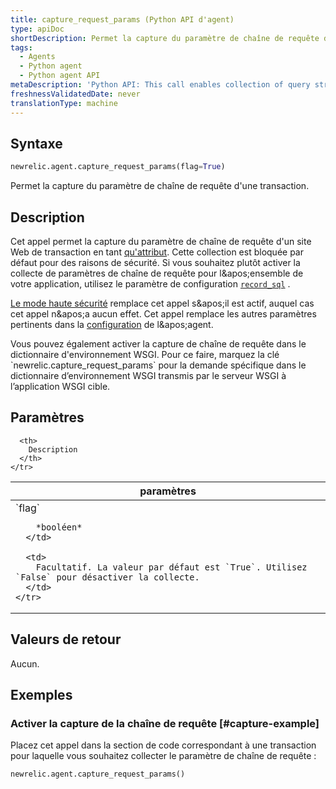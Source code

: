 ```yaml
---
title: capture_request_params (Python API d'agent)
type: apiDoc
shortDescription: Permet la capture du paramètre de chaîne de requête d'une transaction.
tags:
  - Agents
  - Python agent
  - Python agent API
metaDescription: 'Python API: This call enables collection of query string parameters.'
freshnessValidatedDate: never
translationType: machine
---
```


## Syntaxe

```py
newrelic.agent.capture_request_params(flag=True)
```

Permet la capture du paramètre de chaîne de requête d'une transaction.

## Description

Cet appel permet la capture du paramètre de chaîne de requête d'un site Web de transaction en tant [qu'attribut](/docs/accounts-partnerships/education/getting-started-new-relic/glossary#attribute). Cette collection est bloquée par défaut pour des raisons de sécurité. Si vous souhaitez plutôt activer la collecte de paramètres de chaîne de requête pour l&amp;apos;ensemble de votre application, utilisez le paramètre de configuration [`record_sql`](/docs/agents/python-agent/installation-configuration/python-agent-configuration#txn-tracer-sql) .

[Le mode haute sécurité](/docs/accounts-partnerships/accounts/security/high-security) remplace cet appel s&amp;apos;il est actif, auquel cas cet appel n&amp;apos;a aucun effet. Cet appel remplace les autres paramètres pertinents dans la [configuration](/docs/agents/python-agent/installation-configuration/python-agent-configuration) de l&amp;apos;agent.

<Callout variant="tip">
  Vous pouvez également activer la capture de chaîne de requête dans le dictionnaire d'environnement WSGI. Pour ce faire, marquez la clé `newrelic.capture_request_params` pour la demande spécifique dans le dictionnaire d’environnement WSGI transmis par le serveur WSGI à l’application WSGI cible.
</Callout>

## Paramètres

<table>
  <thead>
    <tr>
      <th width="25%">
        paramètres
      </th>

      <th>
        Description
      </th>
    </tr>
  </thead>

  <tbody>
    <tr>
      <td>
        `flag`

        *booléen*
      </td>

      <td>
        Facultatif. La valeur par défaut est `True`. Utilisez `False` pour désactiver la collecte.
      </td>
    </tr>
  </tbody>
</table>

## Valeurs de retour

Aucun.

## Exemples

### Activer la capture de la chaîne de requête [#capture-example]

Placez cet appel dans la section de code correspondant à une transaction pour laquelle vous souhaitez collecter le paramètre de chaîne de requête :

```py
newrelic.agent.capture_request_params()
```